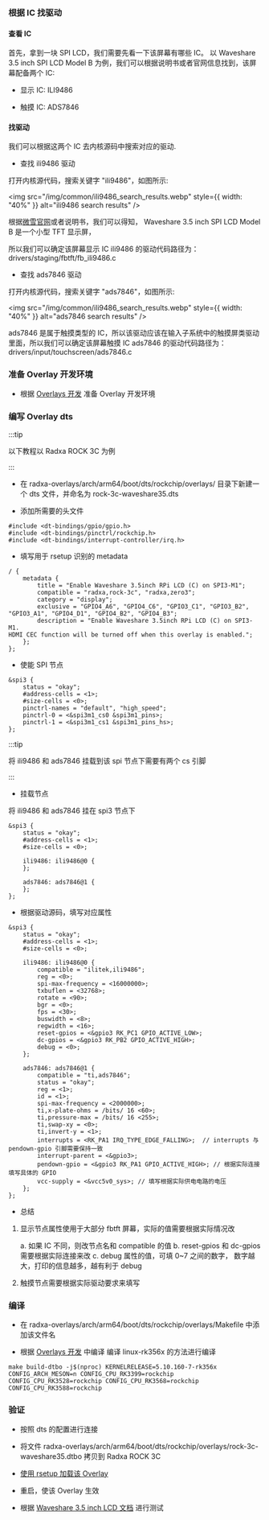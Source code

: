 ### 根据 IC 找驱动

#### 查看 IC

首先，拿到一块 SPI LCD，我们需要先看一下该屏幕有哪些 IC。
以 Waveshare 3.5 inch SPI LCD Model B 为例，我们可以根据说明书或者官网信息找到，该屏幕配备两个 IC:

- 显示 IC: ILI9486

- 触摸 IC: ADS7846

#### 找驱动

我们可以根据这两个 IC 去内核源码中搜索对应的驱动.

- 查找 ili9486 驱动

打开内核源代码，搜索关键字 "ili9486"，如图所示:

<img
  src="/img/common/ili9486_search_results.webp"
  style={{ width: "40%" }}
  alt="ili9486 search results"
/>

根据[微雪官网](<https://www.waveshare.com/wiki/3.5inch_RPi_LCD_(B)>)或者说明书，我们可以得知， Waveshare 3.5 inch SPI LCD Model B 是一个小型 TFT 显示屏，

所以我们可以确定该屏幕显示 IC ili9486 的驱动代码路径为： drivers/staging/fbtft/fb_ili9486.c

- 查找 ads7846 驱动

打开内核源代码，搜索关键字 "ads7846"，如图所示:

<img
  src="/img/common/ili9486_search_results.webp"
  style={{ width: "40%" }}
  alt="ads7846 search results"
/>

ads7846 是属于触摸类型的 IC，所以该驱动应该在输入子系统中的触摸屏类驱动里面，所以我们可以确定该屏幕触摸 IC ads7846 的驱动代码路径为： drivers/input/touchscreen/ads7846.c

### 准备 Overlay 开发环境

- 根据 <a href={props.load_overlay} >Overlays 开发</a> 准备 Overlay 开发环境

### 编写 Overlay dts

:::tip

以下教程以 Radxa ROCK 3C 为例

:::

- 在 radxa-overlays/arch/arm64/boot/dts/rockchip/overlays/ 目录下新建一个 dts 文件，并命名为 rock-3c-waveshare35.dts

- 添加所需要的头文件

```dts
#include <dt-bindings/gpio/gpio.h>
#include <dt-bindings/pinctrl/rockchip.h>
#include <dt-bindings/interrupt-controller/irq.h>
```

- 填写用于 rsetup 识别的 metadata

```dts
/ {
	metadata {
		title = "Enable Waveshare 3.5inch RPi LCD (C) on SPI3-M1";
		compatible = "radxa,rock-3c", "radxa,zero3";
		category = "display";
		exclusive = "GPIO4_A6", "GPIO4_C6", "GPIO3_C1", "GPIO3_B2", "GPIO3_A1", "GPIO4_D1", "GPIO4_B2", "GPIO4_B3";
		description = "Enable Waveshare 3.5inch RPi LCD (C) on SPI3-M1.
HDMI CEC function will be turned off when this overlay is enabled.";
	};
};
```

- 使能 SPI 节点

```dts
&spi3 {
	status = "okay";
	#address-cells = <1>;
	#size-cells = <0>;
	pinctrl-names = "default", "high_speed";
	pinctrl-0 = <&spi3m1_cs0 &spi3m1_pins>;
	pinctrl-1 = <&spi3m1_cs1 &spi3m1_pins_hs>;
};
```

:::tip

将 ili9486 和 ads7846 挂载到该 spi 节点下需要有两个 cs 引脚

:::

- 挂载节点

将 ili9486 和 ads7846 挂在 spi3 节点下

```dts
&spi3 {
	status = "okay";
	#address-cells = <1>;
	#size-cells = <0>;

	ili9486: ili9486@0 {
	};

	ads7846: ads7846@1 {
	};
};
```

- 根据驱动源码，填写对应属性

```dts
&spi3 {
	status = "okay";
	#address-cells = <1>;
	#size-cells = <0>;

	ili9486: ili9486@0 {
		compatible = "ilitek,ili9486";
		reg = <0>;
		spi-max-frequency = <16000000>;
		txbuflen = <32768>;
		rotate = <90>;
		bgr = <0>;
		fps = <30>;
		buswidth = <8>;
		regwidth = <16>;
		reset-gpios = <&gpio3 RK_PC1 GPIO_ACTIVE_LOW>;
		dc-gpios = <&gpio3 RK_PB2 GPIO_ACTIVE_HIGH>;
		debug = <0>;
	};

	ads7846: ads7846@1 {
		compatible = "ti,ads7846";
		status = "okay";
		reg = <1>;
		id = <1>;
		spi-max-frequency = <2000000>;
		ti,x-plate-ohms = /bits/ 16 <60>;
		ti,pressure-max = /bits/ 16 <255>;
		ti,swap-xy = <0>;
		ti,invert-y = <1>;
		interrupts = <RK_PA1 IRQ_TYPE_EDGE_FALLING>;  // interrupts 与  pendown-gpio 引脚需要保持一致
		interrupt-parent = <&gpio3>;
		pendown-gpio = <&gpio3 RK_PA1 GPIO_ACTIVE_HIGH>; // 根据实际连接填写具体的 GPIO
		vcc-supply = <&vcc5v0_sys>; // 填写根据实际供电电路的电压
	};
};
```

- 总结

1. 显示节点属性使用于大部分 fbtft 屏幕，实际的值需要根据实际情况改

   a. 如果 IC 不同，则改节点名和 compatible 的值
   b. reset-gpios 和 dc-gpios 需要根据实际连接来改
   c. debug 属性的值，可填 0~7 之间的数字， 数字越大，打印的信息越多，越有利于 debug

2. 触摸节点需要根据实际驱动要求来填写

### 编译

- 在 radxa-overlays/arch/arm64/boot/dts/rockchip/overlays/Makefile 中添加该文件名

- 根据 <a href={props.load_overlay} >Overlays 开发</a> 中编译 编译 linux-rk356x 的方法进行编译

```
make build-dtbo -j$(nproc) KERNELRELEASE=5.10.160-7-rk356x CONFIG_ARCH_MESON=n CONFIG_CPU_RK3399=rockchip CONFIG_CPU_RK3528=rockchip CONFIG_CPU_RK3568=rockchip CONFIG_CPU_RK3588=rockchip
```

### 验证

- 按照 dts 的配置进行连接

- 将文件 radxa-overlays/arch/arm64/boot/dts/rockchip/overlays/rock-3c-waveshare35.dtbo 拷贝到 Radxa ROCK 3C

- <a href={props.load_overlay}> 使用 rsetup 加载该 Overlay</a>

- 重启，使该 Overlay 生效

- 根据 <a href={props.lcd_docs} >Waveshare 3.5 inch LCD 文档</a> 进行测试
